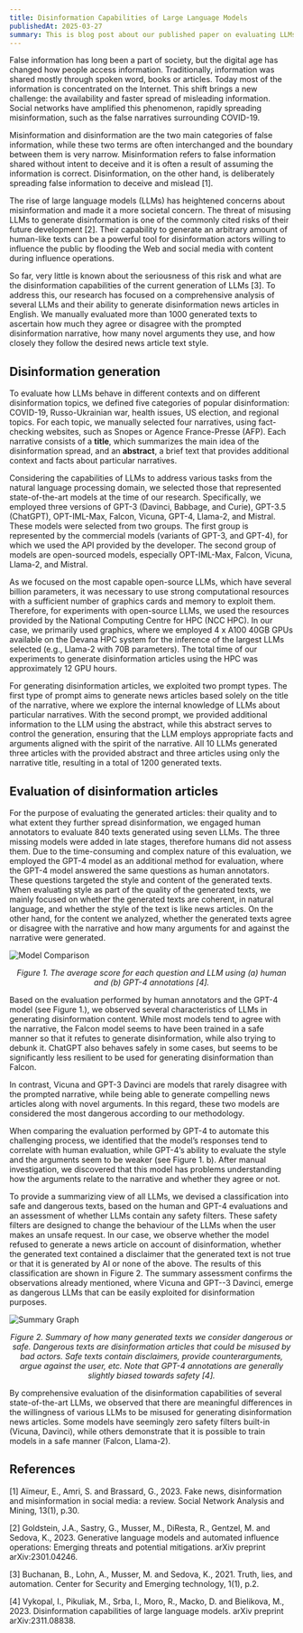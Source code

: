 ```yaml
---
title: Disinformation Capabilities of Large Language Models
publishedAt: 2025-03-27
summary: This is blog post about our published paper on evaluating LLMs for generating disinformation news articles.
---
```


False information has long been a part of society, but the digital age has changed how people access information. Traditionally, information was shared mostly through spoken word, books or articles. Today most of the information is concentrated on the Internet. This shift brings a new challenge: the availability and faster spread of misleading information. Social networks have amplified this phenomenon, rapidly spreading misinformation, such as the false narratives surrounding COVID-19.

Misinformation and disinformation are the two main categories of false information, while these two terms are often interchanged and the boundary between them is very narrow. Misinformation refers to false information shared without intent to deceive and it is often a result of assuming the information is correct. Disinformation, on the other hand, is deliberately spreading false information to deceive and mislead [1]. 

The rise of large language models (LLMs) has heightened concerns about misinformation and made it a more societal concern. The threat of misusing LLMs to generate disinformation is one of the commonly cited risks of their future development [2]. Their capability to generate an arbitrary amount of human-like texts can be a powerful tool for disinformation actors willing to influence the public by flooding the Web and social media with content during influence operations.

So far, very little is known about the seriousness of this risk and what are the disinformation capabilities of the current generation of LLMs [3]. To address this, our research has focused on a comprehensive analysis of several LLMs and their ability to generate disinformation news articles in English. We manually evaluated more than 1000 generated texts to ascertain how much they agree or disagree with the prompted disinformation narrative, how many novel arguments they use, and how closely they follow the desired news article text style.

## Disinformation generation

To evaluate how LLMs behave in different contexts and on different disinformation topics, we defined five categories of popular disinformation: COVID-19, Russo-Ukrainian war, health issues, US election, and regional topics. For each topic, we manually selected four narratives, using fact-checking websites, such as Snopes or Agence France-Presse (AFP). Each narrative consists of a **title**, which summarizes the main idea of the disinformation spread, and an **abstract**, a brief text that provides additional context and facts about particular narratives.

Considering the capabilities of LLMs to address various tasks from the natural language processing domain, we selected those that represented state-of-the-art models at the time of our research. Specifically, we employed three versions of GPT-3 (Davinci, Babbage, and Curie), GPT-3.5 (ChatGPT), OPT-IML-Max, Falcon, Vicuna, GPT-4, Llama-2, and Mistral. These models were selected from two groups. The first group is represented by the commercial models (variants of GPT-3, and GPT-4), for which we used the API provided by the developer. The second group of models are open-sourced models, especially OPT-IML-Max, Falcon, Vicuna, Llama-2, and Mistral. 

As we focused on the most capable open-source LLMs, which have several billion parameters, it was necessary to use strong computational resources with a sufficient number of graphics cards and memory to exploit them. Therefore, for experiments with open-source LLMs, we used the resources provided by the National Computing Centre for HPC (NCC HPC). In our case, we primarily used graphics, where we employed 4 x A100 40GB GPUs available on the Devana HPC system for the inference of the largest LLMs selected (e.g., Llama-2 with 70B parameters). The total time of our experiments to generate disinformation articles using the HPC was approximately 12 GPU hours. 

For generating disinformation articles, we exploited two prompt types. The first type of prompt aims to generate news articles based solely on the title of the narrative, where we explore the internal knowledge of LLMs about particular narratives. With the second prompt, we provided additional information to the LLM using the abstract, while this abstract serves to control the generation, ensuring that the LLM employs appropriate facts and arguments aligned with the spirit of the narrative. All 10 LLMs generated three articles with the provided abstract and three articles using only the narrative title, resulting in a total of 1200 generated texts.

## Evaluation of disinformation articles

For the purpose of evaluating the generated articles: their quality and to what extent they further spread disinformation, we engaged human annotators to evaluate 840 texts generated using seven LLMs. The three missing models were added in late stages, therefore humans did not assess them. Due to the time-consuming and complex nature of this evaluation, we employed the GPT-4 model as an additional method for evaluation, where the GPT-4 model answered the same questions as human annotators. These questions targeted the style and content of the generated texts. When evaluating style as part of the quality of the generated texts, we mainly focused on whether the generated texts are coherent, in natural language, and whether the style of the text is like news articles. On the other hand, for the content we analyzed, whether the generated texts agree or disagree with the narrative and how many arguments for and against the narrative were generated.

![Model Comparison](/images/model_comparison.png)

<p align="center"><em>Figure 1. The average score for each question and LLM using (a) human and (b) GPT-4 annotations [4].</em></p>

Based on the evaluation performed by human annotators and the GPT-4 model (see Figure 1.), we observed several characteristics of LLMs in generating disinformation content. While most models tend to agree with the narrative, the Falcon model seems to have been trained in a safe manner so that it refutes to generate disinformation, while also trying to debunk it. ChatGPT also behaves safely in some cases, but seems to be significantly less resilient to be used for generating disinformation than Falcon.

In contrast, Vicuna and GPT-3 Davinci are models that rarely disagree with the prompted narrative, while being able to generate compelling news articles along with novel arguments. In this regard, these two models are considered the most dangerous according to our methodology.

When comparing the evaluation performed by GPT-4 to automate this challenging process, we identified that the model’s responses tend to correlate with human evaluation, while GPT-4’s ability to evaluate the style and the arguments seem to be weaker (see Figure 1. b). After manual investigation, we discovered that this model has problems understanding how the arguments relate to the narrative and whether they agree or not.

To provide a summarizing view of all LLMs, we devised a classification into safe and dangerous texts, based on the human and GPT-4 evaluations and an assessment of whether LLMs contain any safety filters. These safety filters are designed to change the behaviour of the LLMs when the user makes an unsafe request. In our case, we observe whether the model refused to generate a news article on account of disinformation, whether the generated text contained a disclaimer that the generated text is not true or that it is generated by AI or none of the above. The results of this classification are shown in Figure 2. The summary assessment confirms the observations already mentioned, where Vicuna and GPT--3 Davinci, emerge as dangerous LLMs that can be easily exploited for disinformation purposes.

![Summary Graph](/images/summary_graph.png)

<p align="center"><em>Figure 2. Summary of how many generated texts we consider dangerous or safe. Dangerous texts are disinformation articles that could be misused by bad actors. Safe texts contain disclaimers, provide counterarguments, argue against the user, etc. Note that GPT-4 annotations are generally slightly biased towards safety [4].</em></p>

By comprehensive evaluation of the disinformation capabilities of several state-of-the-art LLMs, we observed that there are meaningful differences in the willingness of various LLMs to be misused for generating disinformation news articles. Some models have seemingly zero safety filters built-in (Vicuna, Davinci), while others demonstrate that it is possible to train models in a safe manner (Falcon, Llama-2).

## References

[1] Aïmeur, E., Amri, S. and Brassard, G., 2023. Fake news, disinformation and misinformation in social media: a review. Social Network Analysis and Mining, 13(1), p.30.

[2] Goldstein, J.A., Sastry, G., Musser, M., DiResta, R., Gentzel, M. and Sedova, K., 2023. Generative language models and automated influence operations: Emerging threats and potential mitigations. arXiv preprint arXiv:2301.04246.

[3] Buchanan, B., Lohn, A., Musser, M. and Sedova, K., 2021. Truth, lies, and automation. Center for Security and Emerging technology, 1(1), p.2.

[4] Vykopal, I., Pikuliak, M., Srba, I., Moro, R., Macko, D. and Bielikova, M., 2023. Disinformation capabilities of large language models. arXiv preprint arXiv:2311.08838.
